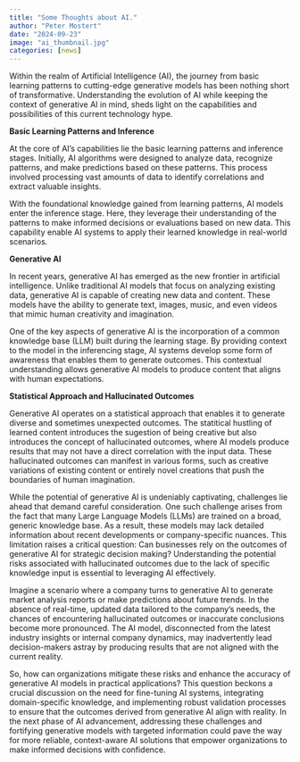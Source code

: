 ```yaml
---
title: "Some Thoughts about AI."
author: "Peter Mostert"
date: "2024-09-23"
image: "ai_thumbnail.jpg"
categories: [news]
---
```



Within the realm of Artificial Intelligence (AI), the journey from basic learning patterns to cutting-edge generative models has been nothing short of transformative. Understanding the evolution of AI while keeping the context of generative AI in mind, sheds light on the capabilities and possibilities of this current technology hype.

**Basic Learning Patterns and Inference**

At the core of AI's capabilities lie the basic learning patterns and inference stages. Initially, AI algorithms were designed to analyze data, recognize patterns, and make predictions based on these patterns. This process involved processing vast amounts of data to identify correlations and extract valuable insights.

With the foundational knowledge gained from learning patterns, AI models enter the inference stage. Here, they leverage their understanding of the patterns to make informed decisions or evaluations based on new data. This capability enable AI systems to apply their learned knowledge in real-world scenarios.

**Generative AI**

In recent years, generative AI has emerged as the new frontier in artificial intelligence. Unlike traditional AI models that focus on analyzing existing data, generative AI is capable of creating new data and content. These models have the ability to generate text, images, music, and even videos that mimic human creativity and imagination.

One of the key aspects of generative AI is the incorporation of a common knowledge base (LLM) built during the learning stage. By providing context to the model in the inferencing stage, AI systems develop some form of awareness that enables them to generate outcomes. This contextual understanding allows generative AI models to produce content that aligns with human expectations.

**Statistical Approach and Hallucinated Outcomes**

Generative AI operates on a statistical approach that enables it to generate diverse and sometimes unexpected outcomes. The statitical hustling of learned content introduces the sugestion of being creative but also introduces the concept of hallucinated outcomes, where AI models produce results that may not have a direct correlation with the input data. These hallucinated outcomes can manifest in various forms, such as creative variations of existing content or entirely novel creations that push the boundaries of human imagination.

While the potential of generative AI is undeniably captivating, challenges lie ahead that demand careful consideration. One such challenge arises from the fact that many Large Language Models (LLMs) are trained on a broad, generic knowledge base. As a result, these models may lack detailed information about recent developments or company-specific nuances. This limitation raises a critical question: Can businesses rely on the outcomes of generative AI for strategic decision making? Understanding the potential risks associated with hallucinated outcomes due to the lack of specific knowledge input is essential to leveraging AI effectively.

Imagine a scenario where a company turns to generative AI to generate market analysis reports or make predictions about future trends. In the absence of real-time, updated data tailored to the company's needs, the chances of encountering hallucinated outcomes or inaccurate conclusions become more pronounced. The AI model, disconnected from the latest industry insights or internal company dynamics, may inadvertently lead decision-makers astray by producing results that are not aligned with the current reality.

So, how can organizations mitigate these risks and enhance the accuracy of generative AI models in practical applications? This question beckons a crucial discussion on the need for fine-tuning AI systems, integrating domain-specific knowledge, and implementing robust validation processes to ensure that the outcomes derived from generative AI align with reality. In the next phase of AI advancement, addressing these challenges and fortifying generative models with targeted information could pave the way for more reliable, context-aware AI solutions that empower organizations to make informed decisions with confidence.

